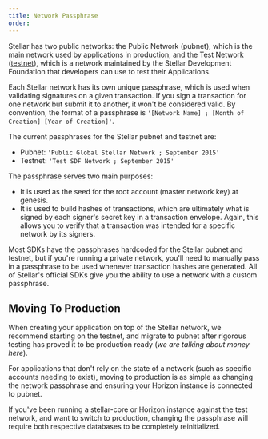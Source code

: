 ```yaml
---
title: Network Passphrase
order:
---
```


Stellar has two public networks: the Public Network (pubnet), which is the main network used by applications in production, and the Test Network ([testnet](test-net.mdx)), which is a network maintained by the Stellar Development Foundation that developers can use to test their Applications.

Each Stellar network has its own unique passphrase, which is used when validating signatures on a given transaction. If you sign a transaction for one network but submit it to another, it won't be considered valid. By convention, the format of a passphrase is `'[Network Name] ; [Month of Creation] [Year of Creation]'`.

The current passphrases for the Stellar pubnet and testnet are:

- Pubnet: `'Public Global Stellar Network ; September 2015'`
- Testnet: `'Test SDF Network ; September 2015'`

The passphrase serves two main purposes:

- It is used as the seed for the root account (master network key) at genesis.
- It is used to build hashes of transactions, which are ultimately what is signed by each signer's secret key in a transaction envelope. Again, this allows you to verify that a transaction was intended for a specific network by its signers.

Most SDKs have the passphrases hardcoded for the Stellar pubnet and testnet, but if you're running a private network, you'll need to manually pass in a passphrase to be used whenever transaction hashes are generated. All of Stellar's official SDKs give you the ability to use a network with a custom passphrase.

## Moving To Production

When creating your application on top of the Stellar network, we recommend starting on the testnet, and migrate to pubnet after rigorous testing has proved it to be production ready (_we are talking about money here_).

For applications that don't rely on the state of a network (such as specific accounts needing to exist), moving to production is as simple as changing the network passphrase and ensuring your Horizon instance is connected to pubnet.

If you've been running a stellar-core or Horizon instance against the test network, and want to switch to production, changing the passphrase will require both respective databases to be completely reinitialized.
